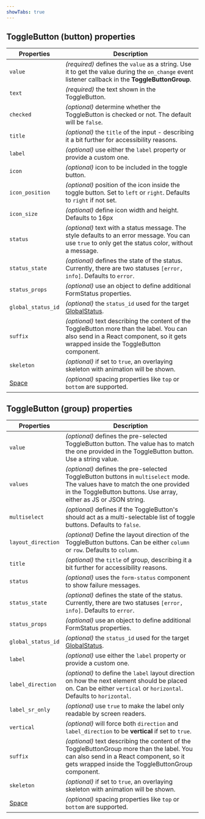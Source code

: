 ```yaml
---
showTabs: true
---
```


## ToggleButton (button) properties

| Properties                                  | Description                                                                                                                                                                     |
| ------------------------------------------- | ------------------------------------------------------------------------------------------------------------------------------------------------------------------------------- |
| `value`                                     | _(required)_ defines the `value` as a string. Use it to get the value during the `on_change` event listener callback in the **ToggleButtonGroup**.                              |
| `text`                                      | _(required)_ the text shown in the ToggleButton.                                                                                                                                |
| `checked`                                   | _(optional)_ determine whether the ToggleButton is checked or not. The default will be `false`.                                                                                 |
| `title`                                     | _(optional)_ the `title` of the input - describing it a bit further for accessibility reasons.                                                                                  |
| `label`                                     | _(optional)_ use either the `label` property or provide a custom one.                                                                                                           |
| `icon`                                      | _(optional)_ icon to be included in the toggle button.                                                                                                                          |
| `icon_position`                             | _(optional)_ position of the icon inside the toggle button. Set to `left` or `right`. Defaults to `right` if not set.                                                           |
| `icon_size`                                 | _(optional)_ define icon width and height. Defaults to 16px                                                                                                                     |
| `status`                                    | _(optional)_ text with a status message. The style defaults to an error message. You can use `true` to only get the status color, without a message.                            |
| `status_state`                              | _(optional)_ defines the state of the status. Currently, there are two statuses `[error, info]`. Defaults to `error`.                                                           |
| `status_props`                              | _(optional)_ use an object to define additional FormStatus properties.                                                                                                          |
| `global_status_id`                          | _(optional)_ the `status_id` used for the target [GlobalStatus](/uilib/components/global-status).                                                                               |
| `suffix`                                    | _(optional)_ text describing the content of the ToggleButton more than the label. You can also send in a React component, so it gets wrapped inside the ToggleButton component. |
| `skeleton`                                  | _(optional)_ if set to `true`, an overlaying skeleton with animation will be shown.                                                                                             |
| [Space](/uilib/components/space/properties) | _(optional)_ spacing properties like `top` or `bottom` are supported.                                                                                                           |

## ToggleButton (group) properties

| Properties                                  | Description                                                                                                                                                                                      |
| ------------------------------------------- | ------------------------------------------------------------------------------------------------------------------------------------------------------------------------------------------------ |
| `value`                                     | _(optional)_ defines the pre-selected ToggleButton button. The value has to match the one provided in the ToggleButton button. Use a string value.                                               |
| `values`                                    | _(optional)_ defines the pre-selected ToggleButton buttons in `multiselect` mode. The values have to match the one provided in the ToggleButton buttons. Use array, either as JS or JSON string. |
| `multiselect`                               | _(optional)_ defines if the ToggleButton's should act as a multi-selectable list of toggle buttons. Defaults to `false`.                                                                         |
| `layout_direction`                          | _(optional)_ Define the layout direction of the ToggleButton buttons. Can be either `column` or `row`. Defaults to `column`.                                                                     |
| `title`                                     | _(optional)_ the `title` of group, describing it a bit further for accessibility reasons.                                                                                                        |
| `status`                                    | _(optional)_ uses the `form-status` component to show failure messages.                                                                                                                          |
| `status_state`                              | _(optional)_ defines the state of the status. Currently, there are two statuses `[error, info]`. Defaults to `error`.                                                                            |
| `status_props`                              | _(optional)_ use an object to define additional FormStatus properties.                                                                                                                           |
| `global_status_id`                          | _(optional)_ the `status_id` used for the target [GlobalStatus](/uilib/components/global-status).                                                                                                |
| `label`                                     | _(optional)_ use either the `label` property or provide a custom one.                                                                                                                            |
| `label_direction`                           | _(optional)_ to define the `label` layout direction on how the next element should be placed on. Can be either `vertical` or `horizontal`. Defaults to `horizontal`.                             |
| `label_sr_only`                             | _(optional)_ use `true` to make the label only readable by screen readers.                                                                                                                       |
| `vertical`                                  | _(optional)_ will force both `direction` and `label_direction` to be **vertical** if set to `true`.                                                                                              |
| `suffix`                                    | _(optional)_ text describing the content of the ToggleButtonGroup more than the label. You can also send in a React component, so it gets wrapped inside the ToggleButtonGroup component.        |
| `skeleton`                                  | _(optional)_ if set to `true`, an overlaying skeleton with animation will be shown.                                                                                                              |
| [Space](/uilib/components/space/properties) | _(optional)_ spacing properties like `top` or `bottom` are supported.                                                                                                                            |
